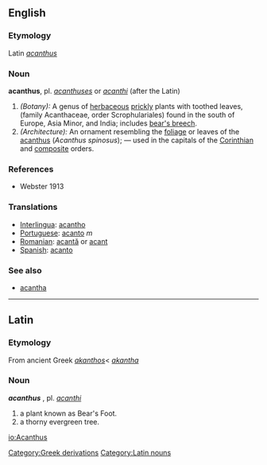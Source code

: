 ==English==
===Etymology===
Latin ''[[acanthus]]''

===Noun===
'''acanthus''', pl. ''[[acanthuses]]'' or ''[[acanthi]]'' (after the Latin) 
#''(Botany):'' A genus of [[herbaceous]] [[prickly]] plants with toothed leaves, (family Acanthaceae, order Scrophulariales) found in the south of Europe, Asia Minor, and India; includes [[bear's breech]].
#''(Architecture):'' An ornament resembling the [[foliage]] or leaves of the [[acanthus]] (''Acanthus spinosus''); &mdash; used in the capitals of the [[Corinthian]] and [[composite]] orders.

===References===
*Webster 1913

===Translations===
*[[Interlingua]]: [[acantho]]
*[[Portuguese]]: [[acanto]] ''m''
*[[Romanian]]: [[acantă]] {{f}} or [[acant]]
*[[Spanish]]: [[acanto]]
[[Category:Greek derivations]]

===See also===
*[[acantha]]
----
==Latin==
===Etymology===
From ancient Greek ''[[akanthos]]''< ''[[akantha]]''
===Noun===
'''''acanthus''''' {{m}}, pl. ''[[acanthi]]''
#a plant known as Bear's Foot.
#a thorny evergreen tree.
[[Category:Latin nouns]]
[[io:Acanthus]]